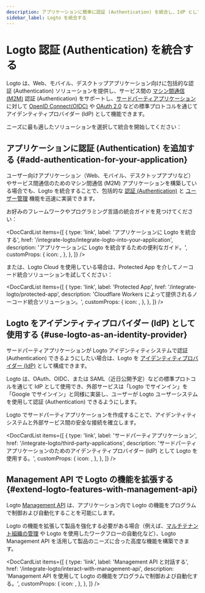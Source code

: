 ```yaml
---
description: アプリケーションに簡単に認証 (Authentication) を統合し、IdP として OAuth アプリを認可 (Authorization) し、フェデレーテッドアイデンティティを使用して認証 (Authentication) API を活用します。
sidebar_label: Logto を統合する
---
```



# Logto 認証 (Authentication) を統合する

Logto は、Web、モバイル、デスクトップアプリケーション向けに包括的な認証 (Authentication) ソリューションを提供し、サービス間の [マシン間通信 (M2M)](/quick-starts/m2m) 認証 (Authentication) をサポートし、[サードパーティアプリケーション](/integrate-logto/third-party-applications) に対して [OpenID Connect(OIDC)](https://auth.wiki/openid-connect) や [OAuth 2.0](https://auth.wiki/oauth-2.0) などの標準プロトコルを通じてアイデンティティプロバイダー (IdP) として機能できます。

ニーズに最も適したソリューションを選択して統合を開始してください：

## アプリケーションに認証 (Authentication) を追加する \{#add-authentication-for-your-application}

ユーザー向けアプリケーション（Web、モバイル、デスクトップアプリなど）やサービス間通信のためのマシン間通信 (M2M) アプリケーションを構築している場合でも、Logto を統合することで、包括的な [認証 (Authentication)](/end-user-flows) と [ユーザー管理](/user-management) 機能を迅速に実装できます。

お好みのフレームワークやプログラミング言語の統合ガイドを見つけてください：

<DocCardList
  items={[
    {
      type: 'link',
      label: 'アプリケーションに Logto を統合する',
      href: '/integrate-logto/integrate-logto-into-your-application',
      description: 'アプリケーションに Logto を統合するための便利なガイド。',
      customProps: {
        icon: <GuidesIcon />,
      },
    },
  ]}
/>

または、Logto Cloud を使用している場合は、Protected App を介してノーコード統合ソリューションを試してください：

<DocCardList
  items={[
    {
      type: 'link',
      label: 'Protected App',
      href: '/integrate-logto/protected-app',
      description: 'Cloudflare Workers によって提供されるノーコード統合ソリューション。',
      customProps: {
        icon: <ProtectedAppIcon />,
      },
    },
  ]}
/>

## Logto をアイデンティティプロバイダー (IdP) として使用する \{#use-logto-as-an-identity-provider}

サードパーティアプリケーションが Logto アイデンティティシステムで認証 (Authentication) できるようにしたい場合は、Logto を [アイデンティティプロバイダー (IdP)](https://auth.wiki/identity-provider) として構成できます。

Logto は、OAuth、OIDC、または SAML（近日公開予定）などの標準プロトコルを通じて IdP として使用でき、外部サービスは「Logto でサインイン」を「Google でサインイン」と同様に実装し、ユーザーが Logto ユーザーシステムを使用して認証 (Authentication) できるようにします。

Logto でサードパーティアプリケーションを作成することで、アイデンティティシステムと外部サービス間の安全な接続を確立します。

<DocCardList
  items={[
    {
      type: 'link',
      label: 'サードパーティアプリケーション',
      href: '/integrate-logto/third-party-applications',
      description:
        'サードパーティアプリケーションのためのアイデンティティプロバイダー (IdP) として Logto を使用する。',
      customProps: {
        icon: <IntegrateIcon width={20} height={20} />,
      },
    },
  ]}
/>

## Management API で Logto の機能を拡張する \{#extend-logto-features-with-management-api}

Logto [Management API](https://openapi.logto.io/) は、アプリケーション内で Logto の機能をプログラムで制御および自動化することを可能にします。

Logto の機能を拡張して製品を強化する必要がある場合（例えば、[マルチテナント組織の管理](/organizations) や Logto を使用したワークフローの自動化など）、Logto Management API を活用して製品のニーズに合った高度な機能を構築できます。

<DocCardList
  items={[
    {
      type: 'link',
      label: 'Management API と対話する',
      href: '/integrate-logto/interact-with-management-api',
      description: 'Management API を使用して Logto の機能をプログラムで制御および自動化する。',
      customProps: {
        icon: <CloudConnectionIcon />,
      },
    },
  ]}
/>
